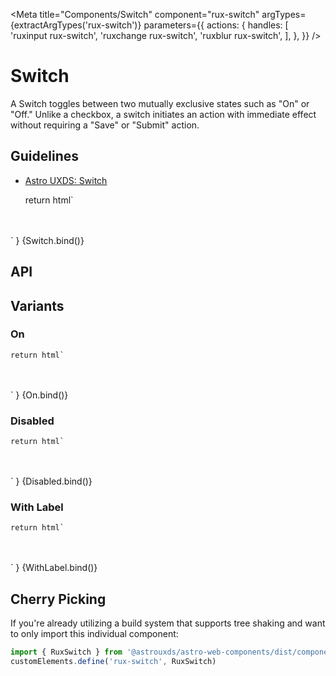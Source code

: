 
<Meta
    title="Components/Switch"
    component="rux-switch"
    argTypes={extractArgTypes('rux-switch')}
    parameters={{
        actions: {
            handles: [
                'ruxinput rux-switch',
                'ruxchange rux-switch',
                'ruxblur rux-switch',
            ],
        },
    }}
/>

# Switch

A Switch toggles between two mutually exclusive states such as "On" or "Off." Unlike a checkbox, a switch initiates an action with immediate effect without requiring a "Save" or "Submit" action.

## Guidelines

-   [Astro UXDS: Switch](http://www.astrouxds.com/ui-components/switch)

    return html`
<div style="margin: 3rem auto; max-width: 5rem; text-align: center;">
    <rux-switch
        ?disabled=${args.disabled}
        ?checked=${args.checked}
        label=${args.label}
        name=${args.name}
        value=${args.value}
    ></rux-switch>
</div>
    `
}

<Canvas>
    <Story
        name="Switch"
        args={{
            checked: false,
            disabled: false,
            label: "",
            name: "",
            value: ""
        }}
    >
        {Switch.bind()}
    </Story>
</Canvas>

## API

<ArgsTable of="rux-switch" />

## Variants

### On

    return html`
<div style="margin: 3rem auto; max-width: 5rem; text-align: center;">
    <rux-switch
        ?disabled=${args.disabled}
        ?checked=${args.checked}
        .label=${args.label}
    ></rux-switch>
</div>
    `
}

<Canvas>
    <Story
        name="On"
        args={{
           checked: true
        }}
    >
        {On.bind()}
    </Story>
</Canvas>

### Disabled

    return html`
<div style="margin: 3rem auto; max-width: 5rem; text-align: center;">
    <rux-switch
        ?disabled=${args.disabled}
        ?checked=${args.checked}
        name=${args.name}
        value=${args.value}
        .label=${args.label}
    ></rux-switch>
</div>
    `
}

<Canvas>
    <Story
        name="Disabled"
        args={{
            disabled: true,
            checked: false,
            label: "",
            name: "",
            value: ""
        }}
    >
        {Disabled.bind()}
    </Story>
</Canvas>

### With Label 

    return html`
<div style="margin: 3rem auto; max-width: 5rem; text-align: center;">
    <rux-switch
        ?disabled=${args.disabled}
        ?checked=${args.checked}
        .label=${args.label}
    ></rux-switch>
</div>
    `
}

<Canvas>
    <Story
        name="With Label"
        args={{
            label: 'Switch Label'
        }}
    >
        {WithLabel.bind()}
    </Story>
</Canvas>

## Cherry Picking

If you're already utilizing a build system that supports tree shaking and want to only import this individual component:

```js
import { RuxSwitch } from '@astrouxds/astro-web-components/dist/components/rux-switch'
customElements.define('rux-switch', RuxSwitch)
```
